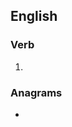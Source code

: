 ==English==

===Verb===
{{head|en|verb form}}

# {{present participle of|en|relativize|nocat=1}}

===Anagrams===
* {{anagrams|en|a=aegiiilnrtvz|revitalizing}}